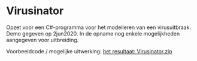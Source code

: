 # Virusinator

Opzet voor een C#-programma voor het modelleren van een virusuitbraak. Demo gegeven op 2jun2020.
In de opname nog enkele mogelijkheden aangegeven voor uitbreiding.


Voorbeeldcode / mogelijke uitwerking:
[het resultaat: Virusinator.zip](Virusinator.zip)
